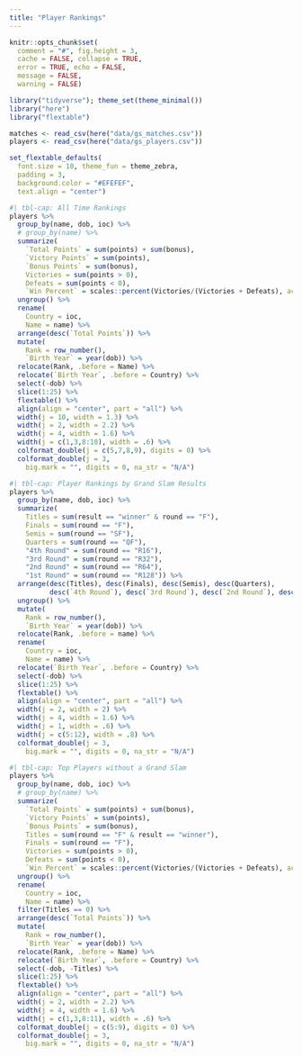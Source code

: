 ```yaml
---
title: "Player Rankings"
---
```


```r
knitr::opts_chunk$set(
  comment = "#", fig.height = 3, 
  cache = FALSE, collapse = TRUE,
  error = TRUE, echo = FALSE,
  message = FALSE,
  warning = FALSE)
```

```r
library("tidyverse"); theme_set(theme_minimal())
library("here")
library("flextable")

matches <- read_csv(here("data/gs_matches.csv"))
players <- read_csv(here("data/gs_players.csv"))

set_flextable_defaults(
  font.size = 10, theme_fun = theme_zebra,
  padding = 3,
  background.color = "#EFEFEF",
  text.align = "center")
```

```r
#| tbl-cap: All Time Rankings
players %>%
  group_by(name, dob, ioc) %>%
  # group_by(name) %>%
  summarize(
    `Total Points` = sum(points) + sum(bonus),
    `Victory Points` = sum(points),
    `Bonus Points` = sum(bonus),
    Victories = sum(points > 0),
    Defeats = sum(points < 0),
    `Win Percent` = scales::percent(Victories/(Victories + Defeats), accuracy = .01)) %>%
  ungroup() %>%
  rename(
    Country = ioc,
    Name = name) %>%
  arrange(desc(`Total Points`)) %>%
  mutate(
    Rank = row_number(),
    `Birth Year` = year(dob)) %>%
  relocate(Rank, .before = Name) %>%
  relocate(`Birth Year`, .before = Country) %>%
  select(-dob) %>%
  slice(1:25) %>%
  flextable() %>%
  align(align = "center", part = "all") %>%
  width(j = 10, width = 1.3) %>%
  width(j = 2, width = 2.2) %>%
  width(j = 4, width = 1.6) %>%
  width(j = c(1,3,8:10), width = .6) %>%
  colformat_double(j = c(5,7,8,9), digits = 0) %>%
  colformat_double(j = 3,
    big.mark = "", digits = 0, na_str = "N/A")
```

```r
#| tbl-cap: Player Rankings by Grand Slam Results
players %>%
  group_by(name, dob, ioc) %>%
  summarize(
    Titles = sum(result == "winner" & round == "F"),
    Finals = sum(round == "F"),
    Semis = sum(round == "SF"),
    Quarters = sum(round == "QF"),
    "4th Round" = sum(round == "R16"),
    "3rd Round" = sum(round == "R32"),
    "2nd Round" = sum(round == "R64"),
    "1st Round" = sum(round == "R128")) %>%
  arrange(desc(Titles), desc(Finals), desc(Semis), desc(Quarters),
          desc(`4th Round`), desc(`3rd Round`), desc(`2nd Round`), desc(`1st Round`)) %>%
  ungroup() %>%
  mutate(
    Rank = row_number(),
    `Birth Year` = year(dob)) %>%
  relocate(Rank, .before = name) %>%
  rename(
    Country = ioc,
    Name = name) %>%
  relocate(`Birth Year`, .before = Country) %>%
  select(-dob) %>%
  slice(1:25) %>%
  flextable() %>%
  align(align = "center", part = "all") %>%
  width(j = 2, width = 2) %>%
  width(j = 4, width = 1.6) %>%
  width(j = 1, width = .6) %>%
  width(j = c(5:12), width = .8) %>%
  colformat_double(j = 3,
    big.mark = "", digits = 0, na_str = "N/A")
```

```r
#| tbl-cap: Top Players without a Grand Slam
players %>%
  group_by(name, dob, ioc) %>%
  # group_by(name) %>%
  summarize(
    `Total Points` = sum(points) + sum(bonus),
    `Victory Points` = sum(points),
    `Bonus Points` = sum(bonus),
    Titles = sum(round == "F" & result == "winner"),
    Finals = sum(round == "F"),
    Victories = sum(points > 0),
    Defeats = sum(points < 0),
    `Win Percent` = scales::percent(Victories/(Victories + Defeats), accuracy = .01)) %>%
  ungroup() %>%
  rename(
    Country = ioc,
    Name = name) %>%
  filter(Titles == 0) %>%
  arrange(desc(`Total Points`)) %>%
  mutate(
    Rank = row_number(),
    `Birth Year` = year(dob)) %>%
  relocate(Rank, .before = Name) %>%
  relocate(`Birth Year`, .before = Country) %>%
  select(-dob, -Titles) %>%
  slice(1:25) %>% 
  flextable() %>%
  align(align = "center", part = "all") %>%
  width(j = 2, width = 2.2) %>%
  width(j = 4, width = 1.6) %>%
  width(j = c(1,3,8:11), width = .6) %>%
  colformat_double(j = c(5:9), digits = 0) %>%
  colformat_double(j = 3,
    big.mark = "", digits = 0, na_str = "N/A")
```


